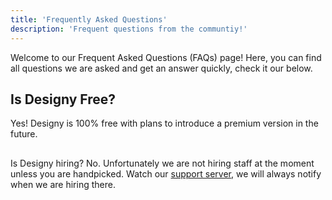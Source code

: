 ```yaml
---
title: 'Frequently Asked Questions'
description: 'Frequent questions from the communtiy!'
---
```


Welcome to our Frequent Asked Questions (FAQs) page! Here, you can find all questions we are asked and get an answer quickly, check it our below.

## Is Designy Free?
Yes! Designy is 100% free with plans to introduce a premium version in the future.

## 
Is Designy hiring?
No. Unfortunately we are not hiring staff at the moment unless you are handpicked. 
<Tip> Watch our [support server](https://discord.gg/8XScx8MNfE), we will always notify when we are hiring there. </Tip>

##
